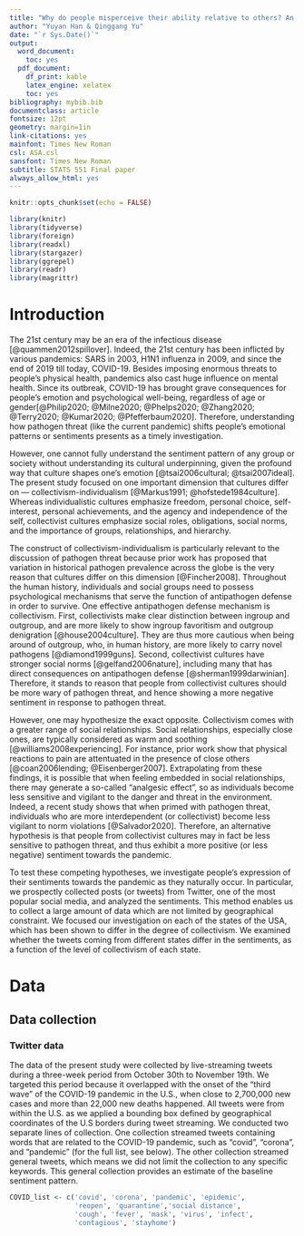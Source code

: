 ```yaml
---
title: "Why do people misperceive their ability relative to others? An examination using Bayesian statistics"
author: "Yuyan Han & Qinggang Yu"
date: "`r Sys.Date()`"
output:
  word_document:
    toc: yes
  pdf_document:
    df_print: kable
    latex_engine: xelatex
    toc: yes
bibliography: mybib.bib
documentclass: article
fontsize: 12pt
geometry: margin=1in
link-citations: yes
mainfont: Times New Roman
csl: ASA.csl
sansfont: Times New Roman
subtitle: STATS 551 Final paper
always_allow_html: yes
---
```


\pagebreak

```r
knitr::opts_chunk$set(echo = FALSE)
```

```r
library(knitr)
library(tidyverse)
library(foreign)
library(readxl)
library(stargazer)
library(ggrepel)
library(readr)
library(magrittr)
```

# Introduction

The 21st century may be an era of the infectious disease [@quammen2012spillover]. Indeed, the 21st century has been inflicted by various pandemics: SARS in 2003, H1N1 influenza in 2009, and since the end of 2019 till today, COVID-19. Besides imposing enormous threats to people's physical health, pandemics also cast huge influence on mental health. Since its outbreak, COVID-19 has brought grave consequences for people's emotion and psychological well-being, regardless of age or gender[@Philip2020; @Milne2020; @Phelps2020; @Zhang2020; @Terry2020; @Kumar2020; @Pfefferbaum2020]. Therefore, understanding how pathogen threat (like the current pandemic) shifts people's emotional patterns or sentiments presents as a timely investigation.   

However, one cannot fully understand the sentiment pattern of any group or society without understanding its cultural underpinning, given the profound way that culture shapes one's emotion [@tsai2006cultural; @tsai2007ideal]. The present study focused on one important dimension that cultures differ on --- collectivism-individualism [@Markus1991; @hofstede1984culture]. Whereas individualistic cultures emphasize freedom, personal choice, self-interest, personal achievements, and the agency and independence of the self, collectivist cultures emphasize social roles, obligations, social norms, and the importance of groups, relationships, and hierarchy.  

The construct of collectivism-individualism is particularly relevant to the discussion of pathogen threat because prior work has proposed that variation in historical pathogen prevalence across the globe is the very reason that cultures differ on this dimension [@Fincher2008]. Throughout the human history, individuals and social groups need to possess psychological mechanisms that serve the function of antipathogen defense in order to survive. One effective antipathogen defense mechanism is collectivism. First, collectivists make clear distinction between ingroup and outgroup, and are more likely to show ingroup favoritism and outgroup denigration [@house2004culture]. They are thus more cautious when being around of outgroup, who, in human history, are more likely to carry novel pathogens [@diamond1999guns]. Second, collectivist cultures have stronger social norms [@gelfand2006nature], including many that has direct consequences on antipathogen defense [@sherman1999darwinian]. Therefore, it stands to reason that people from collectivist cultures should be more wary of pathogen threat, and hence showing a more negative sentiment in response to pathogen threat.  

However, one may hypothesize the exact opposite. Collectivism comes with a greater range of social relationships. Social relationships, especially close ones, are typically considered as warm and soothing [@williams2008experiencing]. For instance, prior work show that physical reactions to pain are attentuated in the presence of close others [@coan2006lending; @Eisenberger2007]. Extrapolating from these findings, it is possible that when feeling embedded in social relationships, there may generate a so-called "analgesic effect", so as individuals become less sensitive and vigilant to the danger and threat in the environment. Indeed, a recent study shows that when primed with pathogen threat, individuals who are more interdependent (or collectivist) become less vigilant to norm violations [@Salvador2020]. Therefore, an alternative hypothesis is that people from collectivist cultures may in fact be less sensitive to pathogen threat, and thus exhibit a more positive (or less negative) sentiment towards the pandemic.

To test these competing hypotheses, we investigate people's expression of their sentiments towards the pandemic as they naturally occur. In particular, we prospectly collected posts (or tweets) from Twitter, one of the most popular social media, and analyzed the sentiments. This method enables us to collect a large amount of data which are not limited by geographical constraint. We focused our investigation on each of the states of the USA, which has been shown to differ in the degree of collectivism. We examined whether the tweets coming from different states differ in the sentiments, as a function of the level of collectivism of each state.


# Data

## Data collection

### Twitter data

The data of the present study were collected by live-streaming tweets during a three-week period from October 30th to November 19th. We targeted this period because it overlapped with the onset of the "third wave" of the COVID-19 pandemic in the U.S., when close to 2,700,000 new cases and more than 22,000 new deaths happened. All tweets were from within the U.S. as we applied a bounding box defined by geographical coordinates of the U.S borders during tweet streaming. We conducted two separate lines of collection. One collection streamed tweets containing words that are related to the COVID-19 pandemic, such as "covid", "corona", and "pandemic" (for the full list, see below). The other collection streamed general tweets, which means we did not limit the collection to any specific keywords. This general collection provides an estimate of the baseline sentiment pattern.

```r
COVID_list <- c('covid', 'corona', 'pandemic', 'epidemic',
                'reopen', 'quarantine','social distance', 
                'cough', 'fever', 'mask', 'virus', 'infect',
                'contagious', 'stayhome')
```


